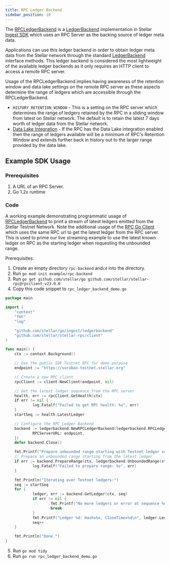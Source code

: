 ```yaml
---
title: RPC Ledger Backend
sidebar_position: 10
---
```


The [RPCLedgerBackend](https://github.com/stellar/go/blob/master/ingest/ledgerbackend/rpc_backend.go) is a [LedgerBackend](https://github.com/stellar/go/blob/master/ingest/ledgerbackend/ledger_backend.go) implementation in Stellar [Ingest SDK](https://github.com/stellar/go/tree/master/ingest) which uses an RPC Server as the backing source of ledger meta data.

Applications can use this ledger backend in order to obtain ledger meta data from the Stellar network through the standard [LedgerBackend](https://github.com/stellar/go/blob/master/ingest/ledgerbackend/ledger_backend.go) interface methods. This ledger backend is considered the most lightweight of the available ledger backends as it only requires an HTTP client to access a remote RPC server.

Usage of the RPCLedgerBackend implies having awareness of the retention window and data lake settings on the remote RPC server as these aspects determine the range of ledgers which are accessible through the RPCLedgerBackend.

- `HISTORY_RETENTION_WINDOW` - This is a setting on the RPC server which determines the range of ledgers retained by the RPC in a sliding window from latest on Stellar network. The default is to retain the latest 7 days worth of ledger data from the Stellar network.
- [Data Lake Integration](/docs/data/apis/rpc/admin-guide/data-lake-integration) - If the RPC has the Data Lake integration enabled then the range of ledgers available will be a minimum of RPC's Retention Window and extends further back in history out to the larger range provided by the data lake.

## Example SDK Usage

### Prerequisites

1. A URL of an RPC Server.
2. Go 1.2x runtime

### Code

A working example demonstrating programmatic usage of [RPCLedgerBackend](https://github.com/stellar/go/blob/master/ingest/ledgerbackend/rpc_backend.go) to print a stream of latest ledgers emitted from the Stellar Testnet Network. Note the additional usage of the [RPC Go Client](https://github.com/stellar/stellar-rpc/blob/main/client/main.go) which uses the same RPC url to get the latest ledger from the RPC server. This is used to prime our live streaming example to use the latest known ledger on RPC as the starting ledger when requesting the unbounded range.

Prerequisites:

1. Create an empty directory `rpc-backend` and`cd` into the directory.
2. Run `go mod init example/rpc-backend`
3. Run `go get github.com/stellar/go github.com/stellar/stellar-rpc@rpcclient-v23.0.0`
4. Copy this code snippet to `rpc_ledger_backend_demo.go`

```go
package main

import (
    "context"
    "fmt"
    "log"

    "github.com/stellar/go/ingest/ledgerbackend"
    "github.com/stellar/stellar-rpc/client"
)

func main() {
    ctx := context.Background()

    // Use the public SDF Testnet RPC for demo purpose
    endpoint := "https://soroban-testnet.stellar.org"

    // Create a new RPC client
    rpcClient := client.NewClient(endpoint, nil)

    // Get the latest ledger sequence from the RPC server
    health, err := rpcClient.GetHealth(ctx)
    if err != nil {
            log.Fatalf("Failed to get RPC health: %v", err)
    }
    startSeq := health.LatestLedger

    // Configure the RPC Ledger Backend
    backend := ledgerbackend.NewRPCLedgerBackend(ledgerbackend.RPCLedgerBackendOptions{
            RPCServerURL: endpoint,
    })
    defer backend.Close()

    fmt.Printf("Prepare unbounded range starting with Testnet ledger sequence %d: \n", startSeq)
    // Prepare an unbounded range starting from the latest ledger
    if err := backend.PrepareRange(ctx, ledgerbackend.UnboundedRange(startSeq)); err != nil {
            log.Fatalf("Failed to prepare range: %v", err)
    }

    fmt.Println("Iterating over Testnet ledgers:")
    seq := startSeq
    for {
            ledger, err := backend.GetLedger(ctx, seq)
            if err != nil {
                    fmt.Printf("No more ledgers or error at sequence %d: %v\n", seq, err)
                    break
            }
            fmt.Printf("Ledger %d: Hash=%x, CloseTime=%d\n", ledger.LedgerSequence(), ledger.LedgerHash(), ledger.LedgerCloseTime())
            seq++
    }

    fmt.Println("Done.")
}
```

5. Run `go mod tidy`
6. Run `go run rpc_ledger_backend_demo.go`
